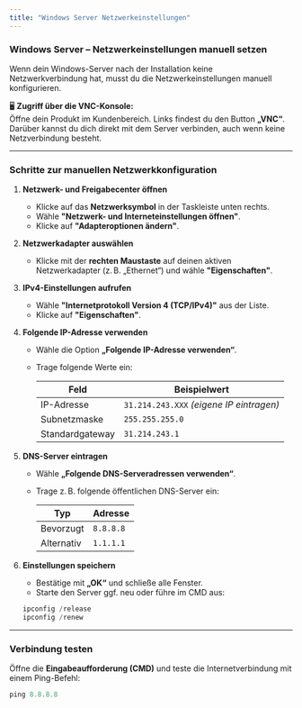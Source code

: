 ```yaml
---
title: "Windows Server Netzwerkeinstellungen"
---
```


### Windows Server – Netzwerkeinstellungen manuell setzen

Wenn dein Windows-Server nach der Installation keine Netzwerkverbindung hat, musst du die Netzwerkeinstellungen manuell konfigurieren.

🖥 **Zugriff über die VNC-Konsole:**\
Öffne dein Produkt im Kundenbereich. Links findest du den Button **„VNC“**. Darüber kannst du dich direkt mit dem Server verbinden, auch wenn keine Netzverbindung besteht.

---

### Schritte zur manuellen Netzwerkkonfiguration

1. **Netzwerk- und Freigabecenter öffnen**

    - Klicke auf das **Netzwerksymbol** in der Taskleiste unten rechts.
    - Wähle **"Netzwerk- und Interneteinstellungen öffnen"**.
    - Klicke auf **"Adapteroptionen ändern"**.

2. **Netzwerkadapter auswählen**

    - Klicke mit der **rechten Maustaste** auf deinen aktiven Netzwerkadapter (z. B. „Ethernet“) und wähle **"Eigenschaften"**.

3. **IPv4-Einstellungen aufrufen**

    - Wähle **"Internetprotokoll Version 4 (TCP/IPv4)"** aus der Liste.
    - Klicke auf **"Eigenschaften"**.

4. **Folgende IP-Adresse verwenden**

    - Wähle die Option **„Folgende IP-Adresse verwenden“**.
    - Trage folgende Werte ein:

      | Feld                | Beispielwert                  |
      |---------------------|-------------------------------|
      | IP-Adresse          | `31.214.243.XXX` *(eigene IP eintragen)* |
      | Subnetzmaske        | `255.255.255.0`               |
      | Standardgateway     | `31.214.243.1`                |

5. **DNS-Server eintragen**

    - Wähle **„Folgende DNS-Serveradressen verwenden“**.
    - Trage z. B. folgende öffentlichen DNS-Server ein:

      | Typ             | Adresse     |
      |------------------|--------------|
      | Bevorzugt        | `8.8.8.8`    |
      | Alternativ       | `1.1.1.1`    |

6. **Einstellungen speichern**

    - Bestätige mit **„OK“** und schließe alle Fenster.
    - Starte den Server ggf. neu oder führe im CMD aus:

    ```powershell
    ipconfig /release
    ipconfig /renew
    ```

---

### Verbindung testen

Öffne die **Eingabeaufforderung (CMD)** und teste die Internetverbindung mit einem Ping-Befehl:

```powershell
ping 8.8.8.8



